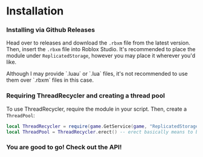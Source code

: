 
# Installation

<Steps>

### Installing via Github Releases

Head over to releases and download the `.rbxm` file from the latest version. Then, insert the `.rbxm` file into Roblox Studio. 
<Callout type="info">
    It's recommended to place the module under `ReplicatedStorage`, however you may place it wherever you'd like. 
</Callout>

<Callout type="warning">
    Although I may provide `.luau` or `.lua` files, it's not recommended to use them over `.rbxm` files in this case.
</Callout>

### Requiring ThreadRecycler and creating a thread pool

To use ThreadRecycler, require the module in your script. Then, create a `ThreadPool`:
```lua copy filename="client-or-server" {1}
local ThreadRecycler = require(game.GetService(game, "ReplicatedStorage").ThreadRecycler) -- p.s. .GetService is faster; Never knew that huh?
local ThreadPool = ThreadRecycler.erect() -- erect basically means to build or create
```
### You are good to go! Check out the API!

</Steps>
